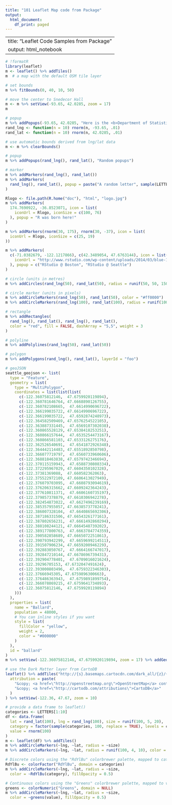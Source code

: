 ```yaml
---
title: "101 Leaflet Map code from Package"
output:
  html_document:
    df_print: paged
---
```


---
title: "Leaflet Code Samples from Package"
output: html_notebook
---




```r
# !formatR
library(leaflet)
m <- leaflet() %>% addTiles()
m  # a map with the default OSM tile layer
```

```r
# set bounds
m %>% fitBounds(0, 40, 10, 50)
```


```r
# move the center to Snedecor Hall
m <- m %>% setView(-93.65, 42.0285, zoom = 17)
m
```

```r
# popup
m %>% addPopups(-93.65, 42.0285, "Here is the <b>Department of Statistics</b>, ISU")
rand_lng <- function(n = 10) rnorm(n, -93.65, .01)
rand_lat <- function(n = 10) rnorm(n, 42.0285, .01)
```


```r
# use automatic bounds derived from lng/lat data
m <- m %>% clearBounds()
```

```r
# popup
m %>% addPopups(rand_lng(), rand_lat(), "Random popups")

```

```r
# marker
m %>% addMarkers(rand_lng(), rand_lat())
m %>% addMarkers(
  rand_lng(), rand_lat(), popup = paste("A random letter", sample(LETTERS, 10))
)

```

```r
Rlogo <- file.path(R.home("doc"), "html", "logo.jpg")
m %>% addMarkers(
  174.7690922, -36.8523071, icon = list(
    iconUrl = Rlogo, iconSize = c(100, 76)
  ), popup = "R was born here!"
)
```


```r
m %>% addMarkers(rnorm(30, 175), rnorm(30, -37), icon = list(
  iconUrl = Rlogo, iconSize = c(25, 19)
))
```

```r
m %>% addMarkers(
  c(-71.0382679, -122.1217866), c(42.3489054, 47.6763144), icon = list(
    iconUrl = "http://www.rstudio.com/wp-content/uploads/2014/03/blue-125.png"
  ), popup = c("RStudio @ Boston", "RStudio @ Seattle")
)
```


```r
# circle (units in metres)
m %>% addCircles(rand_lng(50), rand_lat(50), radius = runif(50, 50, 150))

```

```r
# circle marker (units in pixels)
m %>% addCircleMarkers(rand_lng(50), rand_lat(50), color = "#ff0000")
m %>% addCircleMarkers(rand_lng(100), rand_lat(100), radius = runif(100, 5, 15))

```

```r
# rectangle
m %>% addRectangles(
  rand_lng(), rand_lat(), rand_lng(), rand_lat(),
  color = "red", fill = FALSE, dashArray = "5,5", weight = 3
)
```


```r
# polyline
m %>% addPolylines(rand_lng(50), rand_lat(50))
```

```r
# polygon
m %>% addPolygons(rand_lng(), rand_lat(), layerId = "foo")
```

```r
# geoJSON
seattle_geojson <- list(
  type = "Feature",
  geometry = list(
    type = "MultiPolygon",
    coordinates = list(list(list(
      c(-122.36075812146,  47.6759920119894),
      c(-122.360781646764, 47.6668890126755),
      c(-122.360782108665,  47.6614990696722),
      c(-122.366199035722, 47.6614990696722),
      c(-122.366199035722,  47.6592874248973),
      c(-122.364582509469, 47.6576254522105),
      c(-122.363887331445,  47.6569107302038),
      c(-122.360865528129, 47.6538418253251),
      c(-122.360866157644,  47.6535254473167),
      c(-122.360866581103, 47.6533126275176),
      c(-122.362526540691,  47.6541872926348),
      c(-122.364442114483, 47.6551892850798),
      c(-122.366077719797,  47.6560733960606),
      c(-122.368818463838, 47.6579742346694),
      c(-122.370115159943,  47.6588730808334),
      c(-122.372295967029, 47.6604350102328),
      c(-122.37381369088,  47.660582362063),
      c(-122.375522972109, 47.6606413027949),
      c(-122.376079703095,  47.6608793094619),
      c(-122.376206315662, 47.6609242364243),
      c(-122.377610811371,  47.6606160735197),
      c(-122.379857378879, 47.6610306942278),
      c(-122.382454873022,  47.6627496239169),
      c(-122.385357955057, 47.6638573778241),
      c(-122.386007328104,  47.6640865692306),
      c(-122.387186331506, 47.6654326177161),
      c(-122.387802656231,  47.6661492860294),
      c(-122.388108244121, 47.6664548739202),
      c(-122.389177800763,  47.6663784774359),
      c(-122.390582858689, 47.6665072251861),
      c(-122.390793942299,  47.6659699214511),
      c(-122.391507906234, 47.6659200946229),
      c(-122.392883050767,  47.6664166747017),
      c(-122.392847210144, 47.6678696739431),
      c(-122.392904778401,  47.6709016021624),
      c(-122.39296705153, 47.6732047491624),
      c(-122.393000803496,  47.6759322346303),
      c(-122.37666945305, 47.6759896300663),
      c(-122.376486363943,  47.6759891899754),
      c(-122.366078869215, 47.6759641734893),
      c(-122.36075812146,  47.6759920119894)
    )))
  ),
  properties = list(
    name = "Ballard",
    population = 48000,
    # You can inline styles if you want
    style = list(
      fillColor = "yellow",
      weight = 2,
      color = "#000000"
    )
  ),
  id = "ballard"
)
m %>% setView(-122.36075812146, 47.6759920119894, zoom = 17) %>% addGeoJSON(seattle_geojson)

```

```r
# use the Dark Matter layer from CartoDB
leaflet() %>% addTiles("http://{s}.basemaps.cartocdn.com/dark_all/{z}/{x}/{y}.png",
  attribution = paste(
    "&copy; <a href=\"http://openstreetmap.org\">OpenStreetMap</a> contributors",
    "&copy; <a href=\"http://cartodb.com/attributions\">CartoDB</a>"
  )
) %>% setView(-122.36, 47.67, zoom = 10)
```

```r
# provide a data frame to leaflet()
categories <- LETTERS[1:10]
df <- data.frame(
  lat = rand_lat(100), lng = rand_lng(100), size = runif(100, 5, 20),
  category = factor(sample(categories, 100, replace = TRUE), levels = categories),
  value = rnorm(100)
)
m <- leaflet(df) %>% addTiles()
m %>% addCircleMarkers(~lng, ~lat, radius = ~size)
m %>% addCircleMarkers(~lng, ~lat, radius = runif(100, 4, 10), color = c("red"))

```

```r
# Discrete colors using the "RdYlBu" colorbrewer palette, mapped to categories
RdYlBu <- colorFactor("RdYlBu", domain = categories)
m %>% addCircleMarkers(~lng, ~lat, radius = ~size,
  color = ~RdYlBu(category), fillOpacity = 0.5)
```

```r
# Continuous colors using the "Greens" colorbrewer palette, mapped to value
greens <- colorNumeric("Greens", domain = NULL)
m %>% addCircleMarkers(~lng, ~lat, radius = ~size,
  color = ~greens(value), fillOpacity = 0.5)
```


